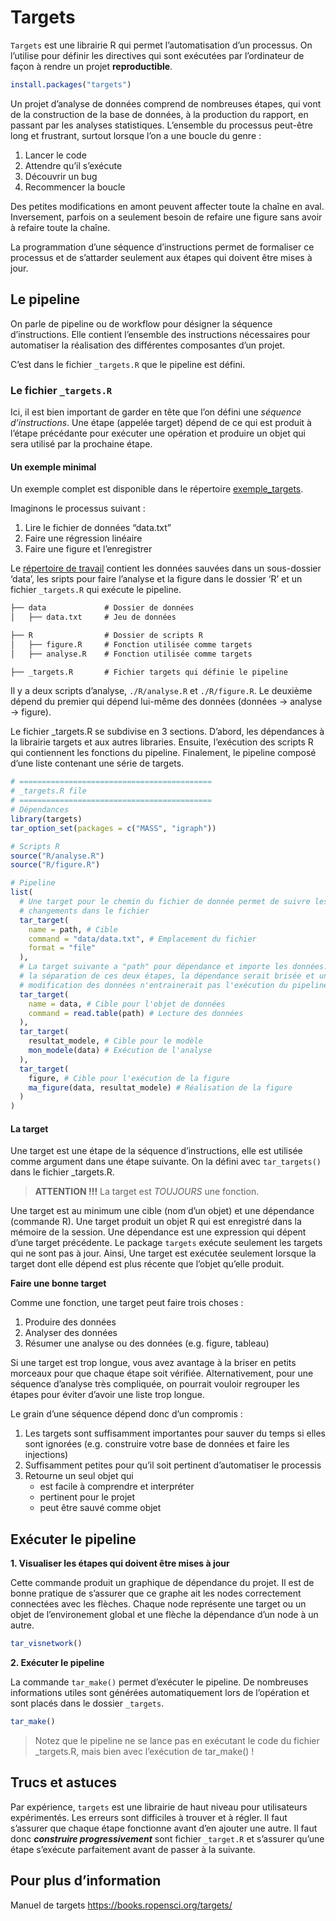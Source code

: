 # Targets {#sec-targets}

`Targets` est une librairie R qui permet l'automatisation d'un processus. On l'utilise pour définir les directives qui sont exécutées par l'ordinateur de façon à rendre un projet **reproductible**.

```R
install.packages("targets")
```

Un projet d'analyse de données comprend de nombreuses étapes, qui vont de la construction de la base de données, à la production du rapport, en passant par les analyses statistiques. L'ensemble du processus peut-être long et frustrant, surtout lorsque l'on a une boucle du genre : 

1. Lancer le code
2. Attendre qu'il s'exécute 
3. Découvrir un bug 
4. Recommencer la boucle

Des petites modifications en amont peuvent affecter toute la chaîne en aval. Inversement, parfois on a seulement besoin de refaire une figure sans avoir à refaire toute la chaîne. 

La programmation d'une séquence d'instructions permet de formaliser ce processus et de s'attarder seulement aux étapes qui doivent être mises à jour.


## Le pipeline

On parle de pipeline ou de workflow pour désigner la séquence d'instructions. Elle contient l'ensemble des instructions nécessaires pour automatiser la réalisation des différentes composantes d'un projet.

C'est dans le fichier `_targets.R` que le pipeline est défini.


### Le fichier `_targets.R`

Ici, il est bien important de garder en tête que l'on défini une *séquence d'instructions*. Une étape (appelée target) dépend de ce qui est produit à l'étape précédante pour exécuter une opération et produire un objet qui sera utilisé par la prochaine étape. 

#### Un exemple minimal

Un exemple complet est disponible dans le répertoire [exemple_targets](https://github.com/EcoNumUdS/BIO500/tree/master/bloc2/exemple_targets).

Imaginons le processus suivant :

1. Lire le fichier de données "data.txt"
2. Faire une régression linéaire
3. Faire une figure et l'enregistrer

Le [répertoire de travail](https://github.com/EcoNumUdS/BIO500/tree/master/bloc2/exemple_targets) contient les données sauvées dans un sous-dossier 'data', les sripts pour faire l'analyse et la figure dans le dossier 'R' et un fichier `_targets.R` qui exécute le pipeline.

```md
├── data             # Dossier de données
│   ├── data.txt     # Jeu de données

├── R                # Dossier de scripts R
│   ├── figure.R     # Fonction utilisée comme targets
│   ├── analyse.R    # Fonction utilisée comme targets

├── _targets.R       # Fichier targets qui définie le pipeline
```


Il y a deux scripts d'analyse, `./R/analyse.R` et `./R/figure.R`. Le deuxième dépend du premier qui dépend lui-même des données (données -> analyse -> figure).

Le fichier _targets.R se subdivise en 3 sections. D'abord, les dépendances à la librairie targets et aux autres libraries. Ensuite, l'exécution des scripts R qui contiennent les fonctions du pipeline. Finalement, le pipeline composé d'une liste contenant une série de targets.


```r
# ===========================================
# _targets.R file
# ===========================================
# Dépendances
library(targets)
tar_option_set(packages = c("MASS", "igraph"))

# Scripts R
source("R/analyse.R")
source("R/figure.R")

# Pipeline
list(
  # Une target pour le chemin du fichier de donnée permet de suivre les 
  # changements dans le fichier
  tar_target(
    name = path, # Cible
    command = "data/data.txt", # Emplacement du fichier
    format = "file"
  ), 
  # La target suivante a "path" pour dépendance et importe les données. Sans
  # la séparation de ces deux étapes, la dépendance serait brisée et une
  # modification des données n'entrainerait pas l'exécution du pipeline
  tar_target(
    name = data, # Cible pour l'objet de données
    command = read.table(path) # Lecture des données
  ),   
  tar_target(
    resultat_modele, # Cible pour le modèle 
    mon_modele(data) # Exécution de l'analyse
  ),
  tar_target(
    figure, # Cible pour l'exécution de la figure
    ma_figure(data, resultat_modele) # Réalisation de la figure
  )
)
```


#### La target

Une target est une étape de la séquence d'instructions, elle est utilisée comme argument dans une étape suivante. On la défini avec `tar_targets()` dans le fichier _targets.R.

> **ATTENTION !!!** La target est *TOUJOURS* une fonction.

Une target est au minimum une cible (nom d'un objet) et une dépendance (commande R). Une target produit un objet R qui est enregistré dans la mémoire de la session. Une dépendance est une expression qui dépent d'une target précédente. Le package `targets` exécute seulement les targets qui ne sont pas à jour. Ainsi, Une target est exécutée seulement lorsque la target dont elle dépend est plus récente que l'objet qu'elle produit. 

**Faire une bonne target**

Comme une fonction, une target peut faire trois choses :

1. Produire des données
2. Analyser des données
3. Résumer une analyse ou des données (e.g. figure, tableau)

Si une target est trop longue, vous avez avantage à la briser en petits morceaux pour que chaque étape soit vérifiée. Alternativement, pour une séquence d'analyse très compliquée, on pourrait vouloir regrouper les étapes pour éviter d'avoir une liste trop longue. 

Le grain d'une séquence dépend donc d'un compromis :

1. Les targets sont suffisamment importantes pour sauver du temps si elles sont ignorées (e.g. construire votre base de données et faire les injections)
2. Suffisamment petites pour qu'il soit pertinent d'automatiser le processis
3. Retourne un seul objet qui
    - est facile à comprendre et interpréter
    - pertinent pour le projet
    - peut être sauvé comme objet


## Exécuter le pipeline

**1. Visualiser les étapes qui doivent être mises à jour**

Cette commande produit un graphique de dépendance du projet. Il est de bonne pratique de s'assurer que ce graphe ait les nodes correctement connectées avec les flèches. Chaque node représente une target ou un objet de l'environement global et une flèche la dépendance d'un node à un autre.

```r
tar_visnetwork()
```

**2. Exécuter le pipeline**

La commande `tar_make()` permet d'exécuter le pipeline. De nombreuses informations utiles sont générées automatiquement lors de l'opération et sont placés dans le dossier `_targets`.

```r
tar_make()
```

> Notez que le pipeline ne se lance pas en exécutant le code du fichier _targets.R, mais bien avec l'exécution de tar_make() !

## Trucs et astuces

Par expérience, `targets` est une librairie de haut niveau pour utilisateurs expérimentés. Les erreurs sont difficiles à trouver et à régler. Il faut s'assurer que chaque étape fonctionne avant d'en ajouter une autre. Il faut donc ***construire progressivement*** sont fichier `_target.R` et s'assurer qu'une étape s'exécute parfaitement avant de passer à la suivante.


## Pour plus d'information

Manuel de targets [https://books.ropensci.org/targets/](https://books.ropensci.org/targets/)